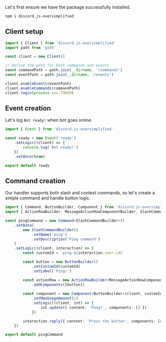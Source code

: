 Let's first ensure we have the package successfully installed.

```sh npm2yarn
npm i discord.js-oversimplified
```

## Client setup

```ts filename="index.ts"
import { Client } from 'discord.js-oversimplified'
import path from 'path'

const client = new Client()

// Define the path for both commands and events
const commandPath = path.join(__dirname, '/commands')
const eventPath = path.join(__dirname, '/events')

client.enableEvents(eventPath)
client.enableCommands(commandPath)
client.login(process.env.TOKEN)
```

## Event creation

Let's log `Bot ready!` when bot goes online.

```ts filename="events/ready.ts"
import { Event } from 'discord.js-oversimplified'

const ready = new Event('ready')
    .setLogic((client) => {
        console.log('Bot ready!')
    })
    .setOnce(true)

export default ready
```

## Command creation

Our handler supports both slash and context commands, so let's create a simple command and handle button logic.

```ts filename="commands/ping.ts"
import { Command, ButtonBuilder, Component } from 'discord.js-oversimplified';
import { ActionRowBuilder, MessageActionRowComponentBuilder, SlashCommandBuilder } from 'discord.js'

const pingCommand = new Command<SlashCommandBuilder>()
    .setData(
        new SlashCommandBuilder()
            .setName('ping')
            .setDescription('Ping command')
    )
    .setLogic((client, interaction) => {
        const customId = `ping-${interaction.user.id}`

        const button = new ButtonBuilder()
            .setCustomId(customId)
            .setLabel('Ping!')

        const actionRow = new ActionRowBuilder<MessageActionRowComponentBuilder>()
            .addComponents([button])
        
        const component = new Component<ButtonBuilder>(client, customId)
            .setMaxUsageAmount(1)
            .setLogic((client, int) => {
                int.update({ content: 'Pong!', components: [] })
            })

        interaction.reply({ content: 'Press the button', components: [actionRow] })
    })

export default pingCommand
```
